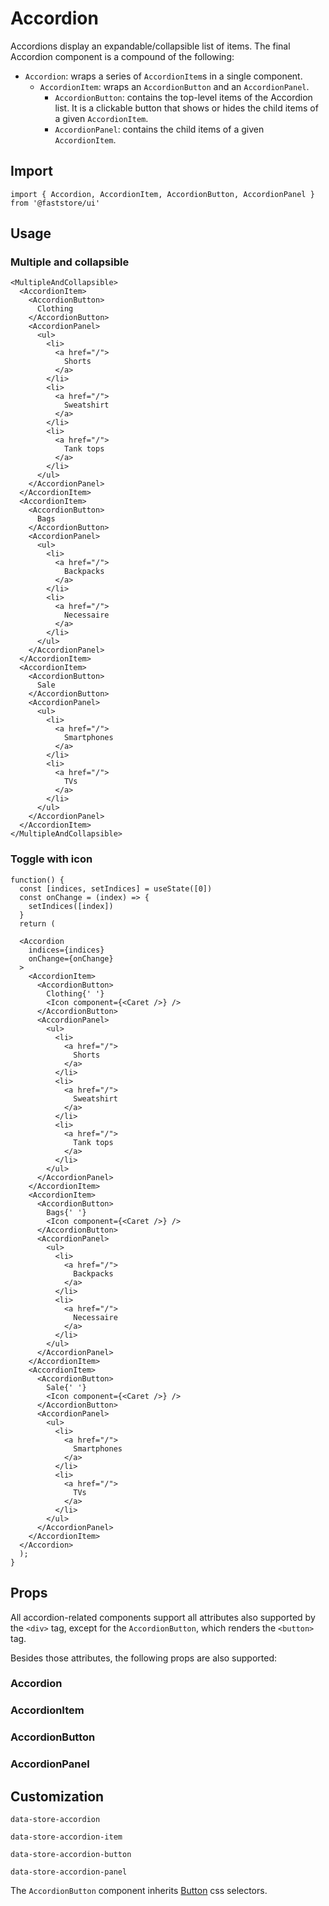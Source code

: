 
# Accordion

Accordions display an expandable/collapsible list of items. The final Accordion component is a compound of the following:

- `Accordion`: wraps a series of `AccordionItem`s in a single component.
  - `AccordionItem`:  wraps an `AccordionButton` and an `AccordionPanel`.
    - `AccordionButton`: contains the top-level items of the Accordion list. It is a clickable button that shows or hides the child items of a given `AccordionItem`.
    - `AccordionPanel`: contains the child items of a given `AccordionItem`.

## Import

```tsx
import { Accordion, AccordionItem, AccordionButton, AccordionPanel } from '@faststore/ui'
```

## Usage

### Multiple and collapsible

```tsx live
<MultipleAndCollapsible>
  <AccordionItem>
    <AccordionButton>
      Clothing
    </AccordionButton>
    <AccordionPanel>
      <ul>
        <li>
          <a href="/">
            Shorts
          </a>
        </li>
        <li>
          <a href="/">
            Sweatshirt
          </a>
        </li>
        <li>
          <a href="/">
            Tank tops
          </a>
        </li>
      </ul>
    </AccordionPanel>
  </AccordionItem>
  <AccordionItem>
    <AccordionButton>
      Bags
    </AccordionButton>
    <AccordionPanel>
      <ul>
        <li>
          <a href="/">
            Backpacks
          </a>
        </li>
        <li>
          <a href="/">
            Necessaire
          </a>
        </li>
      </ul>
    </AccordionPanel>
  </AccordionItem>
  <AccordionItem>
    <AccordionButton>
      Sale
    </AccordionButton>
    <AccordionPanel>
      <ul>
        <li>
          <a href="/">
            Smartphones
          </a>
        </li>
        <li>
          <a href="/">
            TVs
          </a>
        </li>
      </ul>
    </AccordionPanel>
  </AccordionItem>
</MultipleAndCollapsible>
```

### Toggle with icon

```tsx live
function() {
  const [indices, setIndices] = useState([0])
  const onChange = (index) => {
    setIndices([index])
  }
  return (

  <Accordion
    indices={indices}
    onChange={onChange}
  >
    <AccordionItem>
      <AccordionButton>
        Clothing{' '}
        <Icon component={<Caret />} />
      </AccordionButton>
      <AccordionPanel>
        <ul>
          <li>
            <a href="/">
              Shorts
            </a>
          </li>
          <li>
            <a href="/">
              Sweatshirt
            </a>
          </li>
          <li>
            <a href="/">
              Tank tops
            </a>
          </li>
        </ul>
      </AccordionPanel>
    </AccordionItem>
    <AccordionItem>
      <AccordionButton>
        Bags{' '}
        <Icon component={<Caret />} />
      </AccordionButton>
      <AccordionPanel>
        <ul>
          <li>
            <a href="/">
              Backpacks
            </a>
          </li>
          <li>
            <a href="/">
              Necessaire
            </a>
          </li>
        </ul>
      </AccordionPanel>
    </AccordionItem>
    <AccordionItem>
      <AccordionButton>
        Sale{' '}
        <Icon component={<Caret />} />
      </AccordionButton>
      <AccordionPanel>
        <ul>
          <li>
            <a href="/">
              Smartphones
            </a>
          </li>
          <li>
            <a href="/">
              TVs
            </a>
          </li>
        </ul>
      </AccordionPanel>
    </AccordionItem>
  </Accordion>  
  );
}
```

## Props

All accordion-related components support all attributes also supported by the `<div>` tag, except for the `AccordionButton`, which renders the `<button>` tag.

Besides those attributes, the following props are also supported:

### Accordion

<PropsComponent
    name="onChange"
    type= "(index: number) => void"
    description="Function that is triggered when an accordion item is opened/closed."
    required="true"
/>
<PropsComponent
    name="indices"
    type= "Iterable<number>"
    description="Indices that indicate which accordion items are opened."
    required="true"
/>
<PropsComponent
    name="testId"
    type= "string"
    description="ID to find this component in testing tools (e.g.: cypress, testing library, and jest)."
    defaultValue="store-accordion"
/>

### AccordionItem

<PropsComponent
    name="index"
    type= "number"
    description="Index of the current accordion item within the accordion."
    defaultValue="0"
/>
<PropsComponent
    name="testId"
    type= "string"
    description="ID to find this component in testing tools (e.g.: cypress, testing library, and jest)."
    defaultValue="store-accordion-item"
/>

### AccordionButton

<PropsComponent
    name="testId"
    type= "string"
    description="ID to find this component in testing tools (e.g.: cypress, testing library, and jest)."
    defaultValue="store-accordion-button"
/>

### AccordionPanel

<PropsComponent
    name="testId"
    type= "string"
    description="ID to find this component in testing tools (e.g.: cypress, testing library, and jest)."
    defaultValue="store-accordion-panel"
/>

## Customization

`data-store-accordion`

`data-store-accordion-item`

`data-store-accordion-button`

`data-store-accordion-panel`

The `AccordionButton` component inherits [Button](/reference/ui/atoms/Button) css selectors.